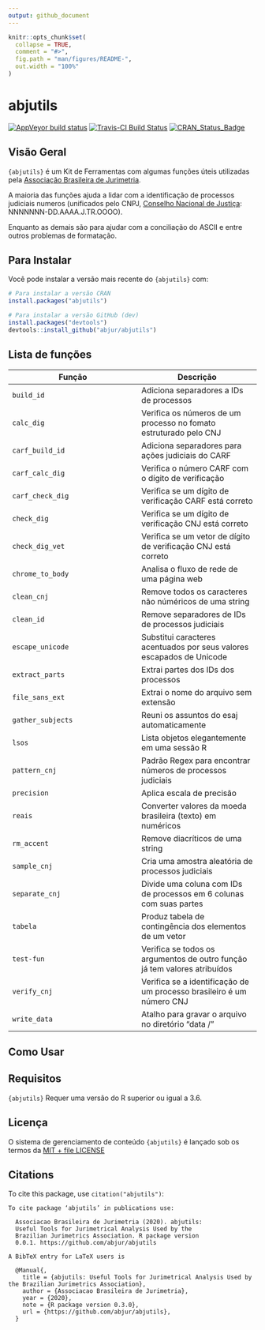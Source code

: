 ```yaml
---
output: github_document
---
```


<!-- README.md is generated from README.Rmd. Please edit that file -->

```r
knitr::opts_chunk$set(
  collapse = TRUE,
  comment = "#>",
  fig.path = "man/figures/README-",
  out.width = "100%"
)
```

# abjutils

<!-- badges: start -->
[![AppVeyor build status](https://ci.appveyor.com/api/projects/status/github/abjur/abjutils?branch=master&svg=true)](https://ci.appveyor.com/project/abjur/abjutils/branch/master)
[![Travis-CI Build Status](https://travis-ci.org/abjur/abjutils.svg?branch=master)](https://travis-ci.org/abjur/abjutils)
[![CRAN_Status_Badge](https://www.r-pkg.org/badges/version/abjutils)](https://cran.r-project.org/package=abjutils)
<!-- badges: end -->

## Visão Geral 

`{abjutils}` é um Kit de Ferramentas com algumas funções úteis utilizadas pela 
[Associação Brasileira de Jurimetria](https://abj.org.br/). 

A maioria das funções ajuda a lidar com a identificação de processos judiciais 
numeros (unificados pelo CNPJ, [Conselho Nacional de Justiça](https://www.cnj.jus.br/programas-e-acoes/numeracao-unica/documentos/): NNNNNNN-DD.AAAA.J.TR.OOOO).

Enquanto as demais são para ajudar com a conciliação do ASCII e entre outros 
problemas de formatação. 


## Para Instalar

Você pode instalar a versão mais recente do `{abjutils}` com: 

```r
# Para instalar a versão CRAN
install.packages("abjutils")

# Para instalar a versão GitHub (dev)
install.packages("devtools")
devtools::install_github("abjur/abjutils")
```

## Lista de funções 

Função  | Descrição
-------------|------------
`build_id`   | Adiciona separadores a IDs de processos 
`calc_dig`   | Verifica os números de um processo no fomato estruturado pelo CNJ 
`carf_build_id`| Adiciona separadores para ações judiciais do CARF 
`carf_calc_dig`| Verifica o número CARF com o dígito de verificação
`carf_check_dig`| Verifica se um dígito de verificação CARF está correto 
`check_dig`      | Verifica se um dígito de verificação CNJ está correto
`check_dig_vet`| Verifica se um vetor de dígito de verificação CNJ está correto
`chrome_to_body`| Analisa o fluxo de rede de uma página web
`clean_cnj`   | Remove todos os caracteres não núméricos de uma string
`clean_id`    | Remove separadores de IDs de processos judiciais
`escape_unicode`| Substitui caracteres acentuados por seus valores escapados de Unicode
`extract_parts`| Extrai partes dos IDs dos processos 
`file_sans_ext`| Extrai o nome do arquivo sem extensão
`gather_subjects`| Reuni os assuntos do esaj automaticamente
`lsos`        | Lista objetos elegantemente em uma sessão R
`pattern_cnj` | Padrão Regex para encontrar números de processos judiciais
`precision`   | Aplica escala de precisão
`reais`       | Converter valores da moeda brasileira (texto) em numéricos
`rm_accent`   | Remove diacríticos de uma string
`sample_cnj`  | Cria uma amostra aleatória de processos judiciais 
`separate_cnj`| Divide uma coluna com IDs de processos em 6 colunas com suas partes
`tabela`      | Produz tabela de contingência dos elementos de um vetor
`test-fun`    | Verifica se todos os argumentos de outro função já tem valores atribuídos
`verify_cnj`  | Verifica se a identificação de um processo brasileiro é um número CNJ
`write_data`  | Atalho para gravar o arquivo no diretório "data /"


## Como Usar 

## Requisitos 

`{abjutils}` Requer uma versão do R superior ou igual a 3.6. 

## Licença  

O sistema de gerenciamento de conteúdo `{abjutils}` é lançado sob os termos da [MIT + file LICENSE](https://github.com/abjur/abjutils/blob/master/LICENSE) 

## Citations

To cite this package, use `citation("abjutils")`:

```
To cite package ‘abjutils’ in publications use:

  Associacao Brasileira de Jurimetria (2020). abjutils:
  Useful Tools for Jurimetrical Analysis Used by the
  Brazilian Jurimetrics Association. R package version
  0.0.1. https://github.com/abjur/abjutils

A BibTeX entry for LaTeX users is

  @Manual{,
    title = {abjutils: Useful Tools for Jurimetrical Analysis Used by the Brazilian Jurimetrics Association},
    author = {Associacao Brasileira de Jurimetria},
    year = {2020},
    note = {R package version 0.3.0},
    url = {https://github.com/abjur/abjutils},
  }
```
